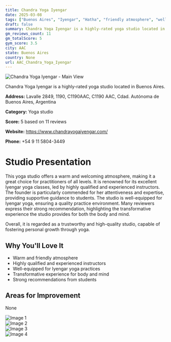 ```yaml
---
title: Chandra Yoga Iyengar
date: 2025-03-08
tags: ["Buenos Aires", "Iyengar", "Hatha", "friendly atmosphere", "well-equipped", "AAC"]  
draft: false
summary: Chandra Yoga Iyengar is a highly-rated yoga studio located in Buenos Aires.
gm_reviews_count: 11
gm_totalScore: 5
gym_score: 3.5
city: AAC
state: Buenos Aires
country: None
url: AAC_Chandra_Yoga_Iyengar
---
```


<div className="aspect-[16/9] relative my-8">
  <img 
    src="https://lh5.googleusercontent.com/p/AF1QipM3_5cCfx90sOWPGBrBzPimOnE9uAX3z8zx5Idk=w1920-h1080-k-no"
    alt="Chandra Yoga Iyengar - Main View"
    className="object-cover absolute inset-0 w-full h-full rounded-lg"
  />
</div>

Chandra Yoga Iyengar is a highly-rated yoga studio located in Buenos Aires.

**Address:** Lavalle 2849, 1190, C1190AAC, C1190 AAC, Cdad. Autónoma de Buenos Aires, Argentina

**Category:** Yoga studio

**Score:** 5 based on 11 reviews

**Website:** https://www.chandrayogaiyengar.com/

**Phone:** +54 9 11 5804-3449

# Studio Presentation

This yoga studio offers a warm and welcoming atmosphere, making it a great choice for practitioners of all levels. It is renowned for its excellent Iyengar yoga classes, led by highly qualified and experienced instructors. The founder is particularly commended for her attentiveness and expertise, providing supportive guidance to students. The studio is well-equipped for Iyengar yoga, ensuring a quality practice environment. Many reviewers express their strong recommendation, highlighting the transformative experience the studio provides for both the body and mind.

Overall, it is regarded as a trustworthy and high-quality studio, capable of fostering personal growth through yoga.

## Why You'll Love It

- Warm and friendly atmosphere
- Highly qualified and experienced instructors
- Well-equipped for Iyengar yoga practices
- Transformative experience for body and mind
- Strong recommendations from students

## Areas for Improvement

None

<div className="grid grid-cols-1 xl:grid-cols-2 gap-4 my-8">
<div className="aspect-[4/3] relative"><img src="https://lh5.googleusercontent.com/p/AF1QipNoGrvL-X7gOy1f_2DDvg_qiFPvgj5mLt76WeXM=w1920-h1080-k-no" alt="Image 1" className="object-cover absolute inset-0 w-full h-full rounded-lg" /></div>
<div className="aspect-[4/3] relative"><img src="https://lh5.googleusercontent.com/p/AF1QipOiJihYMrnJWR124Jiyxg2sPiZYcGm1yhCXWpC7=w1920-h1080-k-no" alt="Image 2" className="object-cover absolute inset-0 w-full h-full rounded-lg" /></div>
<div className="aspect-[4/3] relative"><img src="https://lh5.googleusercontent.com/p/AF1QipPqVi8p-jl2ByIQQD5r7aaC9DkVO0h2iYeZFvaY=w1920-h1080-k-no" alt="Image 3" className="object-cover absolute inset-0 w-full h-full rounded-lg" /></div>
<div className="aspect-[4/3] relative"><img src="https://lh5.googleusercontent.com/p/AF1QipPYHwt96NudYbcOOkUpjyVFuQAE_qvbH_IbYu0g=w1920-h1080-k-no" alt="Image 4" className="object-cover absolute inset-0 w-full h-full rounded-lg" /></div>
</div>